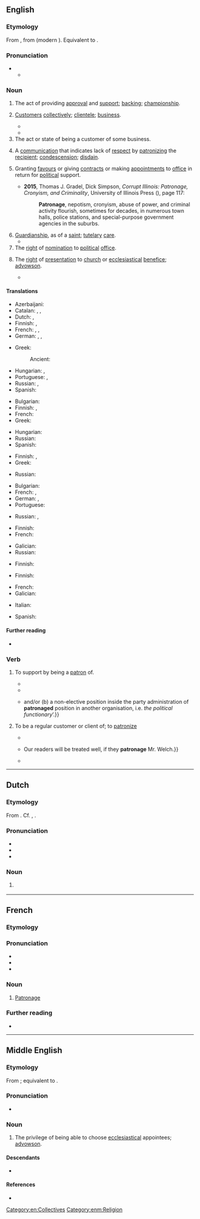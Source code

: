 {{also|Patronage}}
==English==

===Etymology===
From {{inh|en|enm|patronage}}, from {{der|en|fro|patronage}} (modern {{cog|fr|patronage}}). Equivalent to {{suffix|en|patron|age}}.

===Pronunciation===
* {{IPA|en|/ˈpeɪtɹənɪd͡ʒ/|/ˈpætɹənɪd͡ʒ/|qual2=also in Commonwealth, Ireland, UK}}
** {{audio|en|LL-Q1860 (eng)-Vealhurl-patronage.wav|Audio (UK)}}

===Noun===
{{en-noun|~}}

# The act of providing [[approval]] and [[support]]; [[backing]]; [[championship]].
#: {{ux|en|His vigorous '''patronage''' of the conservatives got him in trouble with progressives.}}
# [[customer|Customer]]s [[collectively]]; [[clientele]]; [[business]].
#: {{ux|en|The restaurant had an upper-class '''patronage'''.}}
#: {{hypo|en|ridership}}
#* {{quote-journal|en|year=1961|month=October|title=The winter timetables of British Railways: Western Region|journal=Trains Illustrated|pages=590-591|text=The improved service to and from Taunton is fully justified by the passenger '''patronage''' to and from this town, which is a railhead for a large surrounding area.}}
#* {{quote-journal|en|date=2021 July 28|author=Peter Plisner|title=The race to the Games has begun|journal=RAIL|issue=936|page=54|text=In addition to employment in the area, once you factor in the '''patronage''' of people visiting the various sites, it's not difficult to see why it's being redeveloped. The current station building is tiny in comparison to other stations with a similar '''patronage'''.}}
# The act or state of being a customer of some business.
#: {{ux|en|The restaurant had "Thank you for your '''patronage'''!" printed on its take-out bags.}}
# A [[communication]] that indicates lack of [[respect]] by [[patronize|patronizing]] the [[recipient]]; [[condescension]]; [[disdain]].
# {{lb|en|politics}} Granting [[favour]]s or giving [[contract]]s or making [[appointment]]s to [[office]] in return for [[political]] support.
#* '''2015''', Thomas J. Gradel, Dick Simpson, ''Corrupt Illinois: Patronage, Cronyism, and Criminality'', University of Illinois Press ({{ISBN|9780252097034}}), page 117:
#*: '''Patronage''', nepotism, cronyism, abuse of power, and criminal activity flourish,  sometimes for decades, in numerous town halls, police stations, and special-purpose government agencies in the suburbs.
# [[guardianship|Guardianship]], as of a [[saint]]; [[tutelary]] [[care]].
#* {{quote-book|en|title=Woman and Her Era|author=Eliza Farnham|year=1864|passage=Each of the Arts whose office is to refine, purify, adorn, embellish and grace life is under the '''patronage''' of a Muse, no god being found worthy to preside over them.}}
# The [[right]] of [[nomination]] to [[political]] [[office]].
# {{lb|en|UK|legal}} The [[right]] of [[presentation]] to [[church]] or [[ecclesiastical]] [[benefice]]; [[advowson]].
#* {{RQ:Blackstone Commentaries|passage=Advowson is the right of presentation to a church, or ecclesiastical benefice. Advowson, advocatio, signifies the taking into protection; and therefore is synonymous with '''patronage'''}}

====Translations====
{{trans-top|the act of providing approval and support}}
* Azerbaijani: {{t+|az|himayə}}
* Catalan: {{t+|ca|patrocini|m}}, {{t|ca|patronatge|m}}, {{t|ca|patronat|m}}
* Dutch: {{t+|nl|patronaat|n}}, {{t+|nl|patronage|n}}
* Finnish: {{t+|fi|tukeminen}}, {{t+|fi|kannattaminen}}
* French: {{t+|fr|soutien|m}}, {{t+|fr|mécénat}}, {{t+|fr|parrainage|m}}
* German: {{t+|de|Schirmherrschaft|f}}, {{t+|de|Protektion|m}}, {{t+|de|Patronat|n}}
{{trans-mid}}
* Greek: {{t+|el|πατρονία|f}}
*: Ancient: {{t|grc|προστασία|f}}
* Hungarian: {{t+|hu|pártfogás}}, {{t|hu|patronázs}}
* Portuguese: {{t+|pt|mecenato|m}}, {{t|pt|patronato|m}}
* Russian: {{t+|ru|ше́фство|n}}, {{t+|ru|попечи́тельство|n}}
* Spanish: {{t+|es|patrocinio|m}}
{{trans-bottom}}

{{trans-top|customers collectively; clientele; business}}
* Bulgarian: {{t|bg|клиентела|f}}
* Finnish: {{t+|fi|asiakaskunta}}, {{t|fi|asiakkaat|p}}
* French: {{t+|fr|clientèle|f}}
* Greek: {{t+|el|πελατεία|f}}
{{trans-mid}}
* Hungarian: {{t+|hu|vevőkör}}
* Russian: {{t+|ru|клиенту́ра|f}}
* Spanish: {{t+|es|clientela|f}}
{{trans-bottom}}

{{trans-top|a communication that indicates lack of respect by patronizing the recipient}}
* Finnish: {{t+|fi|holhoaminen}}, {{t+|fi|alentuvuus}}
* Greek: {{t+|el|πατρονάρισμα|n}}
{{trans-mid}}
* Russian: {{t+|ru|снисходи́тельность|f}}
{{trans-bottom}}

{{trans-top|granting favours or giving contracts or making appointments to office in return for political support}}
* Bulgarian: {{t|bg|клиентелизъм|m}}
* French: {{t+|fr|clientélisme|m}}, {{t+|fr|patronage|m}} {{qualifier|Canada|anglicism|dated}}
* German: {{t+|de|Klüngel|m}}, {{t|de|Klüngelwirtschaft|f}}
* Portuguese: {{t+|pt|clientelismo|m}}
{{trans-mid}}
* Russian: {{t+|ru|патрона́ж|m}}, {{t+|ru|проте́кция|f|tr=protɛ́kcija}}
{{trans-bottom}}

{{trans-top|guardianship, as of a saint}}
* Finnish: {{t+|fi|suojelus}}
* French: {{t+|fr|patronage|m}}
{{trans-mid}}
* Galician: {{t|gl|padroádego|m}}
* Russian: {{t+|ru|покрови́тельство|n}}
{{trans-bottom}}

{{trans-top|right of nomination}}
* Finnish: {{t|fi|nimitysvalta}}
{{trans-mid}}
{{trans-bottom}}

{{trans-top|legal: right of presentation to church or ecclesiastical benefice}}
* Finnish: {{t|fi|nimitysvalta}}
{{trans-mid}}
* French: {{t+|fr|patronage|m}}
* Galician: {{t|gl|padroádego|m}}
{{trans-bottom}}

{{checktrans-top}}
* Italian: {{t+check|it|patrocinio|m}}
{{trans-mid}}
* Spanish: {{t+check|es|patrocinio|m}}
{{trans-bottom}}

====Further reading====
* {{pedia}}

===Verb===
{{en-verb}}

# {{lb|en|transitive}} To support by being a [[patron]] of.
#* {{quote-book|en|year=2003|author=Hubert Michael Seiwert|title=Popular Religious Movements and Heterodox Sects in Chinese History|publisher=BRILL|isbn=9789004131460|ur=http://books.google.com/books?id=Xg-gcQq1TGQC&pg=PA62&dq=patronaged|page=62|passage=Mingdi continued the policy of his father who had '''patronaged''' Confucian learning.}}
#* {{quote-book|en|year=2004|author=C.K. Gandhirajan|title=Organized Crime|publisher=APH Publishing Corporation|isbn=978-81-7648-481-7|url=http://books.google.com/books?id=ohyhsmWmelAC&pg=PA147&dq=patronaged|page=147|passage=Table 5.4 reveals the role of criminal gangs’ patron under each crime category. From this, we can understand that 74 percent of the mercenaries are '''patronaged''' and supported by the politicians either of the ruling or opposition party.}}
#* {{quote-book|en|year=2007|author=Stefaan Fiers and Ineke Secker|chapter=6, A Career through the Party|editors=Maurizio Cotta and Heinrich Best|title=Democratic Representation in Europe|publisher=Oxford University Press|isbn=978-0-19-923420-2|url=http://books.google.com/books?id=EtetpwF-xHMC&pg=PA138&dq=patronaged|page=138|passage=To summarize: a person with a party political background is thus defined as ‘a person that has served in (a) {{...}} and/or (b) a non-elective position inside the party administration of '''patronaged''' position in another organisation, i.e. ''the political functionary''’.}}
# {{lb|en|transitive}} To be a regular customer or client of; to [[patronize]]
#: {{syn|en|support|keep going}}
#* {{quote-journal|en|year={{circa|1880}}|magazine=The Primary Teacher|volume=3|publisher=New-England Publishing Company|url=http://books.google.com/books?id=sxgVAAAAIAAJ&pg=PA33&dq=patronaged|page=63|passage=This house is largely '''patronaged''' by the professors and students of many of the Educational Institutions of New England and the Middle States; and all perons visiting New York, either for business or pleasure, will find this an excellent place at which to stop.}}
#* {{quote-journal|en|date=May 1902|journal=Oregon Poultry Journal|url=http://books.google.com/books?id=flRMAAAAYAAJ&pg=PA27&dq=patronage|page=27|passage=Mr. F. A. Welch, of the Oak View Poultry Farm, Salem, starts an add with us this issue. {{...}} Our readers will be treated well, if they '''patronage''' Mr. Welch.}}
#* {{quote-book|en|year=2002|author=Kevin Fox Gotham|title=Race, Real Estate, and Uneven Development|publisher=SUNY Press|isbn=978-0-7914-5377-3|url=http://books.google.com/books?id=CRG0QOEw9wAC&pg=PA28&dq=patronaged|page=28|passage=Most public establishments catered to Blacks, and Whites actively '''patronaged''' some black-owned businesses (Martin 1982, 6, 9–11; Slingsby 1980, 31–32).}}

[[Category:en:Collectives]]

----

==Dutch==
{{wp|lang=nl}}

===Etymology===
From {{suf|nl|patroon|age}}. Cf. {{cog|en|patronage}}, {{cog|fr|patronage}}.

===Pronunciation===
* {{IPA|nl|/ˌpa.trɔˈnaː.ʒə/}}
* {{hyphenation|nl|pat|ro|na|ge}}
* {{rhymes|nl|aːʒə}}

===Noun===
{{nl-noun|n|-s|-}}

# {{l|en|patronage}} {{gloss| act of providing approval and support}}
#: {{syn|nl|beschermheerschap|patronaat}}

----

==French==

===Etymology===
{{af|fr|patron|-age}}

===Pronunciation===
* {{fr-IPA}}
* {{audio|fr|Fr-patronage.ogg|audio}}
* {{rhymes|fr|aʒ}}

===Noun===
{{fr-noun|m}}

# [[#English|Patronage]]

===Further reading===
* {{R:TLFi}}

----

==Middle English==

===Etymology===
From {{bor|enm|fro|patronage}}; equivalent to {{af|enm|patroun|-age}}.

===Pronunciation===
* {{IPA|enm|/patruˈnaːd͡ʒ(ə)/|/ˈpatrunad͡ʒ(ə)/}}

===Noun===
{{enm-noun|patronagis}}

# The privilege of being able to choose [[ecclesiastical]] appointees; [[advowson]].

====Descendants====
* {{desc|en|patronage}}

====References====
* {{R:MED Online|entry=patrōnāǧe |part of speech=n|id= MED32641 |accessdate=2019-03-17}}

[[Category:enm:Religion]]